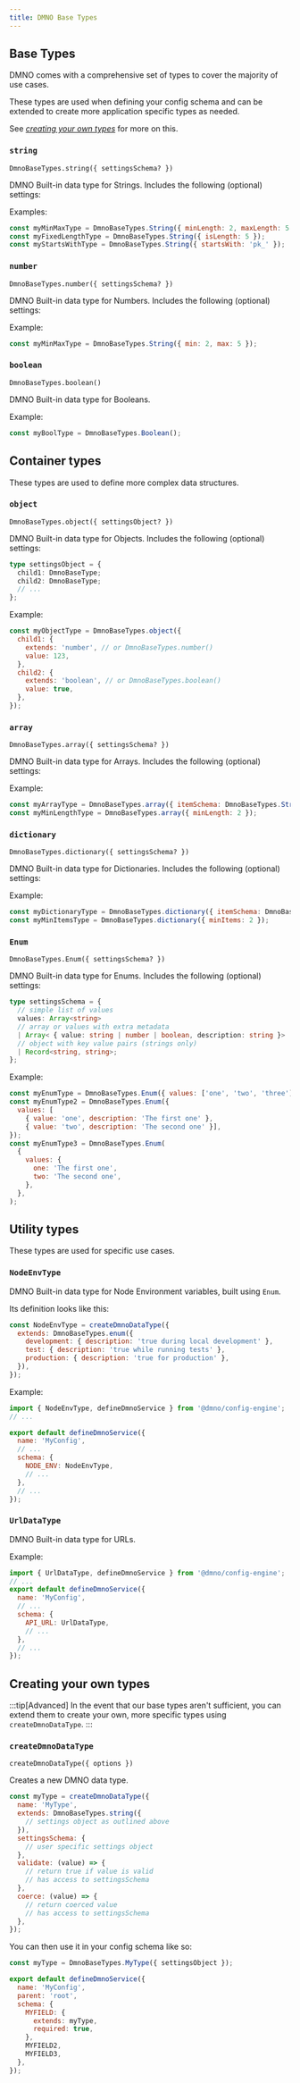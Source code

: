 ```yaml
---
title: DMNO Base Types
---
```




## Base Types

DMNO comes with a comprehensive set of types to cover the majority of use cases. 

These types are used when defining your config schema and can be extended to create more application specific types as needed.

See [_creating your own types_](/reference/config-engine/base-types/#creating-your-own-types) for more on this. 


### `string`

`DmnoBaseTypes.string({ settingsSchema? })`

DMNO Built-in data type for Strings. Includes the following (optional) settings: 

<TabbedTypeSettings 
  typeName = "StringDataTypeSettings"
/>


Examples: 
```javascript
const myMinMaxType = DmnoBaseTypes.String({ minLength: 2, maxLength: 5 });
const myFixedLengthType = DmnoBaseTypes.String({ isLength: 5 });
const myStartsWithType = DmnoBaseTypes.String({ startsWith: 'pk_' });

```


### `number`

`DmnoBaseTypes.number({ settingsSchema? })`

DMNO Built-in data type for Numbers. Includes the following (optional) settings: 

<TabbedTypeSettings 
  typeName = "NumberDataTypeSettings"
/>

Example: 
```javascript
const myMinMaxType = DmnoBaseTypes.String({ min: 2, max: 5 });

```

### `boolean`

`DmnoBaseTypes.boolean()`

DMNO Built-in data type for Booleans.

Example: 
```javascript
const myBoolType = DmnoBaseTypes.Boolean();

```

## Container types

These types are used to define more complex data structures.

### `object`

`DmnoBaseTypes.object({ settingsObject? })`

DMNO Built-in data type for Objects. Includes the following (optional) settings: 

```typescript
type settingsObject = {
  child1: DmnoBaseType;
  child2: DmnoBaseType;
  // ...
};

```

Example: 
```javascript
const myObjectType = DmnoBaseTypes.object({
  child1: {
    extends: 'number', // or DmnoBaseTypes.number()
    value: 123,
  },
  child2: {
    extends: 'boolean', // or DmnoBaseTypes.boolean()
    value: true,
  },
});

```



### `array`

`DmnoBaseTypes.array({ settingsSchema? })`

DMNO Built-in data type for Arrays. Includes the following (optional) settings: 

<TabbedTypeSettings
  typeName = "ArrayDataTypeSettings"
/>

Example: 
```javascript
const myArrayType = DmnoBaseTypes.array({ itemSchema: DmnoBaseTypes.String() });
const myMinLengthType = DmnoBaseTypes.array({ minLength: 2 });
```

### `dictionary`

`DmnoBaseTypes.dictionary({ settingsSchema? })`

DMNO Built-in data type for Dictionaries. Includes the following (optional) settings: 

<TabbedTypeSettings
  typeName = "DictionaryDataTypeSettings"
/>

Example: 
```javascript
const myDictionaryType = DmnoBaseTypes.dictionary({ itemSchema: DmnoBaseTypes.String() });
const myMinItemsType = DmnoBaseTypes.dictionary({ minItems: 2 });
```


### `Enum`

`DmnoBaseTypes.Enum({ settingsSchema? })`

DMNO Built-in data type for Enums. Includes the following (optional) settings: 

```typescript
type settingsSchema = {
  // simple list of values
  values: Array<string>
  // array or values with extra metadata
  | Array< { value: string | number | boolean, description: string }>
  // object with key value pairs (strings only)
  | Record<string, string>;
};
```

Example: 
```javascript
const myEnumType = DmnoBaseTypes.Enum({ values: ['one', 'two', 'three'] });
const myEnumType2 = DmnoBaseTypes.Enum({
  values: [
    { value: 'one', description: 'The first one' },
    { value: 'two', description: 'The second one' }],
});
const myEnumType3 = DmnoBaseTypes.Enum(
  {
    values: {
      one: 'The first one',
      two: 'The second one',
    },
  },
);
```

## Utility types

These types are used for specific use cases.

### `NodeEnvType` 

DMNO Built-in data type for Node Environment variables, built using `Enum`. 

Its definition looks like this:
```javascript
const NodeEnvType = createDmnoDataType({
  extends: DmnoBaseTypes.enum({
    development: { description: 'true during local development' },
    test: { description: 'true while running tests' },
    production: { description: 'true for production' },
  }),
});
```

Example: 
```javascript
import { NodeEnvType, defineDmnoService } from '@dmno/config-engine';
// ...

export default defineDmnoService({
  name: 'MyConfig',
  // ...
  schema: {
    NODE_ENV: NodeEnvType,
    // ...
  },
  // ...
});

```
### `UrlDataType`

DMNO Built-in data type for URLs. 

Example:
```javascript
import { UrlDataType, defineDmnoService } from '@dmno/config-engine';
// ...
export default defineDmnoService({
  name: 'MyConfig',
  // ...
  schema: {
    API_URL: UrlDataType,
    // ...
  },
  // ...
});

```


## Creating your own types

:::tip[Advanced]
  In the event that our base types aren't sufficient, you can extend them to create your own, more specific types using `createDmnoDataType`. 
:::


### `createDmnoDataType`

`createDmnoDataType({ options })` 

Creates a new DMNO data type. 

```javascript
const myType = createDmnoDataType({
  name: 'MyType',
  extends: DmnoBaseTypes.string({
    // settings object as outlined above
  }),
  settingsSchema: {
    // user specific settings object
  },
  validate: (value) => {
    // return true if value is valid
    // has access to settingsSchema
  },
  coerce: (value) => {
    // return coerced value
    // has access to settingsSchema
  },
});
```

You can then use it in your config schema like so: 

```javascript
const myType = DmnoBaseTypes.MyType({ settingsObject });

export default defineDmnoService({
  name: 'MyConfig',
  parent: 'root',
  schema: {
    MYFIELD: {
      extends: myType,
      required: true,
    },
    MYFIELD2,
    MYFIELD3,
  },
});
```
